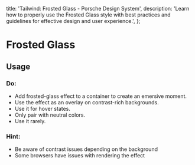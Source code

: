 
  title: 'Tailwind: Frosted Glass - Porsche Design System',
  description:
    'Learn how to properly use the Frosted Glass style with best practices and guidelines for effective design and user experience.',
};

# Frosted Glass

<TableOfContents headings={[]} />

## Usage

### Do:

- Add frosted-glass effect to a container to create an emersive moment.
- Use the effect as an overlay on contrast-rich backgrounds.
- Use it for hover states.
- Only pair with neutral colors.
- Use it rarely.

### Hint:

- Be aware of contrast issues depending on the background
- Some browsers have issues with rendering the effect

